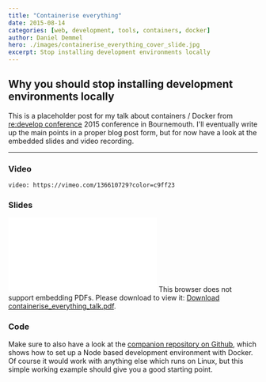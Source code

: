 ```yaml
---
title: "Containerise everything"
date: 2015-08-14
categories: [web, development, tools, containers, docker]
author: Daniel Demmel
hero: ./images/containerise_everything_cover_slide.jpg
excerpt: Stop installing development environments locally
---
```


## Why you should stop installing development environments locally

This is a placeholder post for my talk about containers / Docker from [re:develop conference][1] 2015 conference in Bournemouth. I'll eventually write up the main points in a proper blog post form, but for now have a look at the embedded slides and video recording.

---

### Video

`video: https://vimeo.com/136610729?color=c9ff23`

### Slides

<!-- This paragraphs is a workaround to make `gatsby-remark-responsive-iframe` keep the embed object the same as content width -->
<p>

<object data="/media/containerise_everything_talk.pdf" type="application/pdf" width="1920" height="1080">
    <embed src="/media/containerise_everything_talk.pdf">
        This browser does not support embedding PDFs. Please download to view it: <a href="/media/containerise_everything_talk.pdf">Download containerise_everything_talk.pdf</a>.
    </embed>
</object>

</p>

### Code

Make sure to also have a look at the [companion repository on Github][2], which shows how to set up a Node based development environment with Docker. Of course it would work with anything else which runs on Linux, but this simple working example should give you a good starting point.

[1]: http://redevelop.io
[2]: https://github.com/ustwo/docker-node-boilerplate
